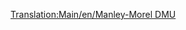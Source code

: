 [[Translation:Main/en/Manley-Morel DMU]]{{hu/Navbox Mozdonyok}}
{{hu/Vonatok|Name=Manley-Morel DMU
|Image=[[File:en/Manleymoreldmu.png]]
|Cost=£12,890 ($25.780)
|Speed=112 km/h (70 mph)
|Weight=32 t
|Power=600 LE (447 kW)
|Annual=£1,278 ($2.556)
|Designed=1957
|Lifespan=12
|Capacity=76 utas
|Leírás= A Manley-Morel DMU (Diesel Multiple Unit) egy dízel motorvonat, mely alapértelmezés szerint két egységből áll, és utasokat szállít.

Ezek a vonatok tényleg csak a könnyű utasszállításra alkalmasak, mivel nehezebb áru szállításához és több kocsi vontatásához a teljesítményük kevés. A teljesítmény és a kapacitás növelése érdekében több egységet is össze lehet kapcsolni (a valós motorvonatok módjára), de a maximum sebesség változatlan marad, így célszerű lehet megvárni az [[Main/hu/SH "125"|SH "125"]] 1977-es megjelenését.
 
Érdemes megjegyezni, hogy ha nagyobb vasúti hálózatunk van, és gyorsabb vonatok jelennek meg, azok feltorlódhatnak a lassabb motorvonatok mögött, így egész vasúti hálózatunk lelassulhat. Érdemes tehát ilyenkor átgondolni, hogy a dízel motorvonatokat lecseréljük, vagy [[Main/hu/Irányonként dupla pálya|előzési szakaszokat]] hozunk létre dupla vágánypárok létesítésével.

A Manley-Morel DMU elavulttá válik a [[Main/hu/Dash|"Dash"]] 1984-es megjelenésével, mely 8 km/h-val gyorsabb, és 100 LE-vel erősebb. Ez elsőre ugyan nem hangzik soknak, de meg fogsz lepődni, mennyivel hatékonyabb!

|Valósság= Ez a ''British Rail 101'' sorozat Transport Tycoon-béli változata, amit az 1956-os Brit Vasútmodernizációs Terv részeként mutattak be, a helyi és sebesvonatként közlekedő gőzösök lecserélésére. Az 1950-es évek végén, 1960-as évek elején bevezetett dízel motorvonatokat reprezentálja. Hihetetlennek tűnhet, de az OpenTTD-s 12 éves élettartam ellenére ezek a gépek egészen 2003-ig szolgáltak szerte a brit vidéken, védetté nyilvánított vasútvonalakon pedig a mai napig működnek.
}}